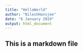 ```yaml
---
title: "HelloWorld"
author: "NileshHansjee"
date: "6 January 2019"
output: html_document
---
```


## This is a markdown file
